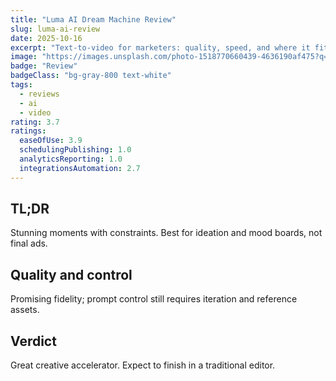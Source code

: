 ```yaml
---
title: "Luma AI Dream Machine Review"
slug: luma-ai-review
date: 2025-10-16
excerpt: "Text-to-video for marketers: quality, speed, and where it fits in workflows."
image: "https://images.unsplash.com/photo-1518770660439-4636190af475?q=80&w=1200&auto=format&fit=crop"
badge: "Review"
badgeClass: "bg-gray-800 text-white"
tags:
  - reviews
  - ai
  - video
rating: 3.7
ratings:
  easeOfUse: 3.9
  schedulingPublishing: 1.0
  analyticsReporting: 1.0
  integrationsAutomation: 2.7
---
```


## TL;DR

Stunning moments with constraints. Best for ideation and mood boards, not final ads.

## Quality and control

Promising fidelity; prompt control still requires iteration and reference assets.

## Verdict

Great creative accelerator. Expect to finish in a traditional editor.


